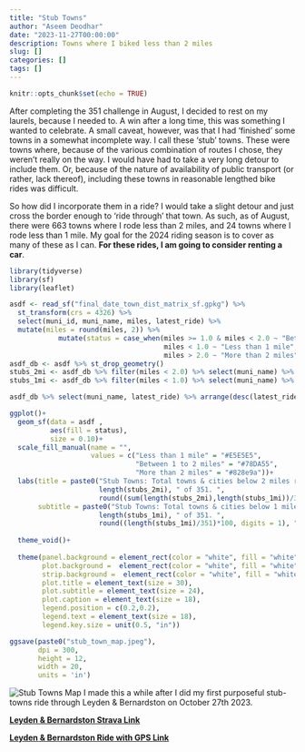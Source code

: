 ```yaml
---
title: "Stub Towns"
author: "Aseem Deodhar"
date: "2023-11-27T00:00:00"
description: Towns where I biked less than 2 miles
slug: []
categories: []
tags: []
---
```


```r
knitr::opts_chunk$set(echo = TRUE)
```

After completing the 351 challenge in August, I decided to rest on my laurels, because I needed to. A win after a long time, this was something I wanted to celebrate. A small caveat, however, was that I had 'finished' some towns in a somewhat incomplete way. I call these 'stub' towns. These were towns where, because of the various combination of routes I chose, they weren't really on the way. I would have had to take a very long detour to include them. Or, because of the nature of availability of public transport (or rather, lack thereof), including these towns in reasonable lengthed bike rides was difficult.

So how did I incorporate them in a ride? I would take a slight detour and just cross the border enough to 'ride through' that town. As such, as of August, there were 663 towns where I rode less than 2 miles, and 24 towns where I rode less than 1 mile. My goal for the 2024 riding season is to cover as many of these as I can. **For these rides, I am going to consider renting a car**.


```r
library(tidyverse)
library(sf)
library(leaflet)

asdf <- read_sf("final_date_town_dist_matrix_sf.gpkg") %>% 
  st_transform(crs = 4326) %>% 
  select(muni_id, muni_name, miles, latest_ride) %>% 
  mutate(miles = round(miles, 2)) %>% 
            mutate(status = case_when(miles >= 1.0 & miles < 2.0 ~ "Between 1 to 2 miles",
                                      miles < 1.0 ~ "Less than 1 mile",
                                      miles > 2.0 ~ "More than 2 miles"))
asdf_db <- asdf %>% st_drop_geometry()
stubs_2mi <- asdf_db %>% filter(miles < 2.0) %>% select(muni_name) %>% as_vector()
stubs_1mi <- asdf_db %>% filter(miles < 1.0) %>% select(muni_name) %>% as_vector()

asdf_db %>% select(muni_name, latest_ride) %>% arrange(desc(latest_ride))

```

```r
ggplot()+
  geom_sf(data = asdf ,
          aes(fill = status),
          size = 0.10)+
  scale_fill_manual(name = "",
                    values = c("Less than 1 mile" = "#E5E5E5",
                               "Between 1 to 2 miles" = "#78DA55",
                               "More than 2 miles" = "#828e9a"))+
  labs(title = paste0("Stub Towns: Total towns & cities below 2 miles remaining ", 
                      length(stubs_2mi), " of 351. ", 
                      round((sum(length(stubs_2mi),length(stubs_1mi))/351)*100, digits = 1), "%"),
       subtitle = paste0("Stub Towns: Total towns & cities below 1 miles remaining ", 
                      length(stubs_1mi), " of 351. ", 
                      round((length(stubs_1mi)/351)*100, digits = 1), "%"))+
  
  theme_void()+
  
  theme(panel.background = element_rect(color = "white", fill = "white"),
        plot.background =  element_rect(color = "white", fill = "white"),
        strip.background =  element_rect(color = "white", fill = "white"),
        plot.title = element_text(size = 30),
        plot.subtitle = element_text(size = 24),
        plot.caption = element_text(size = 18),
        legend.position = c(0.2,0.2),
        legend.text = element_text(size = 18),
        legend.key.size = unit(0.5, "in"))

ggsave(paste0("stub_town_map.jpeg"),
       dpi = 300,
       height = 12,
       width = 20,
       units = 'in')
```
![Stub Towns Map](stub_town_map.jpeg)
I made this a while after I did my first purposeful stub-towns ride through Leyden & Bernardston on October 27th 2023.

[**Leyden & Bernardston Strava Link**](https://www.strava.com/activities/10114491130)

[**Leyden & Bernardston Ride with GPS Link**](https://ridewithgps.com/routes/44843656)

